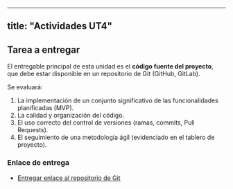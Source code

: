 
---
title: "Actividades UT4"
---

## Tarea a entregar

El entregable principal de esta unidad es el **código fuente del proyecto**, que debe estar disponible en un repositorio de Git (GitHub, GitLab).

Se evaluará:

1.  La implementación de un conjunto significativo de las funcionalidades planificadas (MVP).
2.  La calidad y organización del código.
3.  El uso correcto del control de versiones (ramas, commits, Pull Requests).
4.  El seguimiento de una metodología ágil (evidenciado en el tablero de proyecto).

### Enlace de entrega

- [Entregar enlace al repositorio de Git](enlace-a-la-plataforma-de-entrega)
